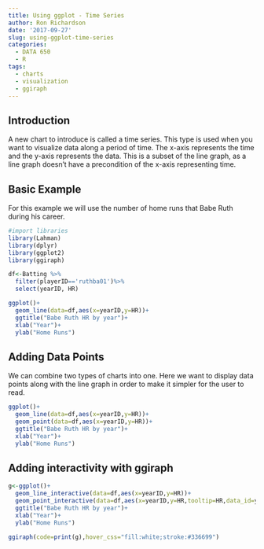 ```yaml
---
title: Using ggplot - Time Series
author: Ron Richardson
date: '2017-09-27'
slug: using-ggplot-time-series
categories:
  - DATA 650
  - R
tags:
  - charts
  - visualization
  - ggiraph
---
```


## Introduction

A new chart to introduce is called a time series. This type is used when you want to visualize data along a period of time.  The x-axis represents the time and the y-axis represents the data.  This is a subset of the line graph, as a line graph doesn't have a precondition of the x-axis representing time.

## Basic Example

For this example we will use the number of home runs that Babe Ruth during his career.

```r
#import libraries
library(Lahman)
library(dplyr)
library(ggplot2)
library(ggiraph)

df<-Batting %>%
  filter(playerID=='ruthba01')%>%
  select(yearID, HR)

ggplot()+
  geom_line(data=df,aes(x=yearID,y=HR))+
  ggtitle("Babe Ruth HR by year")+
  xlab("Year")+
  ylab("Home Runs")
```

## Adding Data Points

We can combine two types of charts into one. Here we want to display data points along with the line graph in order to make it simpler for the user to read.

```r
ggplot()+
  geom_line(data=df,aes(x=yearID,y=HR))+
  geom_point(data=df,aes(x=yearID,y=HR))+
  ggtitle("Babe Ruth HR by year")+
  xlab("Year")+
  ylab("Home Runs")
```

## Adding interactivity with ggiraph

```r
g<-ggplot()+
  geom_line_interactive(data=df,aes(x=yearID,y=HR))+
  geom_point_interactive(data=df,aes(x=yearID,y=HR,tooltip=HR,data_id=yearID))+
  ggtitle("Babe Ruth HR by year")+
  xlab("Year")+
  ylab("Home Runs")

ggiraph(code=print(g),hover_css="fill:white;stroke:#336699")
```


